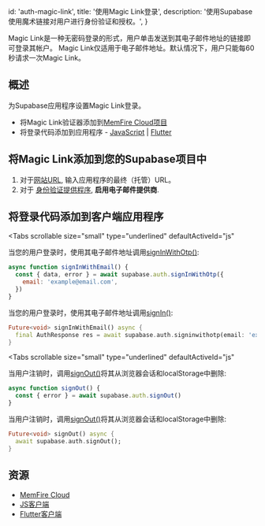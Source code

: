 
  id: 'auth-magic-link',
  title: '使用Magic Link登录',
  description: '使用Supabase使用魔术链接对用户进行身份验证和授权。',
}

Magic Link是一种无密码登录的形式，用户单击发送到其电子邮件地址的链接即可登录其帐户。
Magic Link仅适用于电子邮件地址。默认情况下，用户只能每60秒请求一次Magic Link。

## 概述

为Supabase应用程序设置Magic Link登录。

- 将Magic Link验证器添加到[MemFire Cloud项目](https://cloud.memfiredb.com)
- 将登录代码添加到应用程序 - [JavaScript](https://github.com/supabase/supabase-js) | [Flutter](https://github.com/supabase/supabase-flutter)

## 将Magic Link添加到您的Supabase项目中

1. 对于[网站URL](https://app.supabase.com/project/_/auth/url-configuration), 输入应用程序的最终（托管）URL。
1. 对于 [身份验证提供程序](https://app.supabase.com/project/_/auth/providers), **启用电子邮件提供商**.

## 将登录代码添加到客户端应用程序

<Tabs
  scrollable
  size="small"
  type="underlined"
  defaultActiveId="js"
>
<TabPanel id="js" label="JavaScript">

当您的用户登录时，使用其电子邮件地址调用[signInWithOtp()](/docs/reference/javascript/auth-signinwithotp):

```js
async function signInWithEmail() {
  const { data, error } = await supabase.auth.signInWithOtp({
    email: 'example@email.com',
  })
}
```

</TabPanel>
<TabPanel id="dart" label="Dart">

当您的用户登录时，使用其电子邮件地址调用[signIn()](/docs/reference/dart/auth-signinwithotp):

```dart
Future<void> signInWithEmail() async {
  final AuthResponse res = await supabase.auth.signinwithotp(email: 'example@email.com');
}
```

</TabPanel>
</Tabs>

<Tabs
  scrollable
  size="small"
  type="underlined"
  defaultActiveId="js"
>
<TabPanel id="js" label="JavaScript">

当用户注销时，调用[signOut()](/docs/reference/javascript/auth-signout)将其从浏览器会话和localStorage中删除:

```js
async function signOut() {
  const { error } = await supabase.auth.signOut()
}
```

</TabPanel>
<TabPanel id="dart" label="Dart">

当用户注销时，调用[signOut()](/docs/reference/dart/auth-signout)将其从浏览器会话和localStorage中删除:

```dart
Future<void> signOut() async {
  await supabase.auth.signOut();
}
```

</TabPanel>
</Tabs>

## 资源

- [MemFire Cloud](https://cloud.memfiredb.com)
- [JS客户端](https://github.com/supabase/supabase-js)
- [Flutter客户端](https://github.com/supabase/supabase-flutter)


